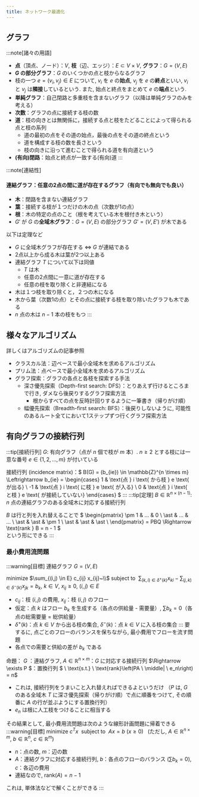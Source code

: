 ```yaml
---
title: ネットワーク最適化
---
```


## グラフ

:::note[諸々の用語]
- **点**（頂点、ノード）：$V$,  **枝**（辺、エッジ）：$E \subset V \times V$,  **グラフ**：$G = (V, E)$
- **$G$ の部分グラフ**：$G$ のいくつかの点と枝からなるグラフ
- 枝の一つ $e = (v_i,v_j) \in E$ について, $v_i$ を $e$ の**始点**, $v_j$ を $e$ の**終点**といい, $v_i$ と $v_j$ は**隣接**しているという. 
また, 始点と終点をまとめて $e$ の**端点**という.
- **単純グラフ**：自己閉路と多重枝を含まないグラフ（以降は単純グラフのみを考える）
- **次数**：グラフの点に接続する枝の数
- **道**：枝の向きとは無関係に，接続する点と枝をたどることによって得られる点と枝の系列
    - 道の最初の点をその道の始点，最後の点をその道の終点という
    - 道を構成する枝の数を長さという
    - 枝の向きに沿って進むことで得られる道を有向道という
- **(有向)閉路**：始点と終点が一致する(有向)道
:::

:::note[連結性]
#### **連結グラフ**：任意の2点の間に道が存在するグラフ（有向でも無向でも良い）
- **木**：閉路を含まない連結グラフ
- **葉**：接続する枝が１つだけの木の点（次数が1の点）
- **根**：木の特定の点のこと（根を考えている木を根付き木という）
- $G'$ が $G$ の**全域木グラフ**：$G = (V, E)$ の部分グラフ $G' = (V, E')$ が木である

以下は定理など
- $G$ に全域木グラフが存在する $\Leftrightarrow$ $G$ が連結である
- 2点以上から成る木は葉が2つ以上ある
- 連結グラフ $T$ について以下は同値
    - $T$ は木
    - 任意の2点間に一意に道が存在する
    - 任意の枝を取り除くと非連結になる
- 木は１つ枝を取り除くと，２つの木になる
- 木から葉（次数1の点）とその点に接続する枝を取り除いたグラフも木である
- $n$ 点の木は $n-1$ 本の枝をもつ
:::

## 様々なアルゴリズム
詳しくはアルゴリズムの記事参照
- クラスカル法：辺ベースで最小全域木を求めるアルゴリズム
- プリム法：点ベースで最小全域木を求めるアルゴリズム
- グラフ探索：グラフの各点と各枝を探索する手法
    - 深さ優先探索（Depth-first search: DFS）：とりあえず⾏けるところまで⾏き, ダメなら後戻りするグラフ探索方法
        - 根からすべての点を反時計回りするように一筆書き（帰りがけ順）
    - 幅優先探索（Breadth-first search: BFS）：後戻りしないように, 可能性のあるルート全てにおいて1ステップずつ⾏くグラフ探索方法

## 有向グラフの接続行列
:::tip[接続行列]
$G$: 有向グラフ（点が $n$ 個で枝が $m$ 本）. $n \geq 2$ とする枝には一意な番号 $e \in \{1, 2, \ldots, m\}$ が付いている

接続行列 (incidence matrix)：$
B(G) = (b_{ie}) \in \mathbb{Z}^{n \times m} \Leftrightarrow
b_{ie} =
\begin{cases}
1 & \text{点 } i \text{ から枝 } e \text{ が出る} \\
-1 & \text{点 } i \text{ に枝 } e \text{ が入る} \\
0 & \text{点 } i \text{ と枝 } e \text{ が接続していない}
\end{cases}
$
:::
:::tip[定理]
$B \in \mathbb{R}^{n \times (n-1)}$: $n$ 点の連結グラフのある全域木に対応する接続行列

$B$ は行と列を入れ替えることで
$
\begin{pmatrix}
\pm 1 & … & 0 \\
\ast & … & … \\
\ast & \ast & \pm 1 \\
\ast & \ast & \ast \\
\end{pmatrix}
= PBQ
\Rightarrow \text{rank } B = n - 1
$  
という形にできる
:::

### 最小費用流問題
:::warning[目標]
連結グラフ $G = (V, E)$ 

minimize $\sum_{(i,j) \in E} c_{ij} x_{ij}~\\$ 
subject to $~\sum_{(k,i)\in \delta^+ (k)} x_{ki} - \sum_{(j,k)\in \delta^- (k)} x_{jk} = b_k,~k \in V,~x_{ij} \ge 0,~(i,j) \in E$
- $c_{ij}$：枝 $(i,j)$ の費用, $x_{ij}$：枝 $(i,j)$ のフロー
- 仮定：点 $k$ はフロー $b_k$ を生成する（各点の供給量 - 需要量）, $\sum b_k = 0$（各点の総需要量 = 総供給量）
- $\delta^+ (k)$：点 $k \in V$ から出る枝の集合, $\delta^- (k)$：点 $k \in V$ に入る枝の集合
:::
要するに, 点ごとのフローのバランスを保ちながら, 最小費用でフローを流す問題
- 各点での需要と供給の差が $b_k$ である

命題：
$G$ ：連結グラフ, $A \in \mathbb{R}^{n \times m}$：$G$ に対応する接続行列 
$\Rightarrow \exists P $：置換行列 $ \ \text{s.t.} \ \text{rank}\left(PA \ \middle| \ e_n\right) = n$
- これは, 接続行列をうまいこと入れ替えればできるよというだけ
（$P$ は, $G$ のある全域木 $T$ に深さ優先探索（帰りがけ順）で点に順番をつけて, その順番に $A$ の行が並ぶようにする置換行列）
- $e_n$ は根に人工枝をつけることに相当する

その結果として, 最小費用流問題は次のような線形計画問題に帰着できる
:::warning[目標]
minimize $c^T x~$ subject to $~ Ax = b~(x \ge 0)~~$
$($ただし, $A \in \mathbb{R}^{n \times m},~b \in \mathbb{R}^n,~c \in \mathbb{R}^m)$
- $n$：点の数, $m$：辺の数
- $A$：連結グラフに対応する接続行列, $b$：各点のフローのバランス $(\sum b_k = 0)$, $c$：各辺の費用
- 連結なので, $\text{rank}(A) = n-1$

これは, 単体法などで解くことができる
:::